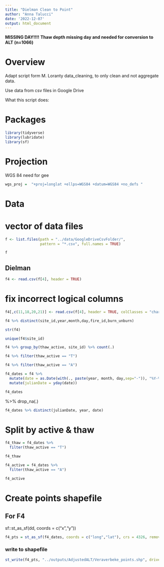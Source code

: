 ```yaml
---
title: "Dielman Clean to Point"
author: "Anna Talucci"
date: '2022-12-07'
output: html_document
---
```


**MISSING DAY!!!!** **Thaw depth missing day and needed for conversion to ALT (n=1066)**

# Overview

Adapt script form M. Loranty data_cleaning, to only clean and not aggregate data. 

Use data from csv files in Google Drive

What this script does:


# Packages

```r
library(tidyverse)
library(lubridate)
library(sf)
```
# Projection

WGS 84 need for gee
```r
wgs_proj =  "+proj=longlat +ellps=WGS84 +datum=WGS84 +no_defs "
```

# Data

# vector of data files
```r
f <- list.files(path = "../data/GoogleDriveCsvFolder/",
                pattern = "*.csv", full.names = TRUE)
```

```r
f
```




## Dielman
```r
f4 <- read.csv(f[4], header = TRUE)
```
# fix incorrect logical columns
```r
f4[,c(11,18,20,21)] <- read.csv(f[4], header = TRUE, colClasses = "character")[,c(11,18,20,21)]
```

```r
f4 %>% distinct(site_id,year,month,day,fire_id,burn_unburn)
```

```r
str(f4)
```

```r
unique(f4$site_id)
```

```r
f4 %>% group_by(thaw_active, site_id) %>% count(.)
```

```r
f4 %>% filter(thaw_active == "T")
```
```r
f4 %>% filter(thaw_active == "A")
```
```r
f4_dates = f4 %>%
  mutate(date = as.Date(with(., paste(year, month, day,sep="-")), "%Y-%m-%d")) %>%
  mutate(julianDate = yday(date)) 

f4_dates
```
%>%
  drop_na(.)

```r
f4_dates %>% distinct(julianDate, year, date)
```

# Split by active & thaw
```r
f4_thaw = f4_dates %>% 
  filter(thaw_active == "T") 

f4_thaw

f4_active = f4_dates %>% 
  filter(thaw_active == "A") 

f4_active
```
# Create points shapefile

## For F4
sf::st_as_sf(dd, coords = c("x","y"))
```r
f4_pts = st_as_sf(f4_dates, coords = c("long","lat"), crs = 4326, remove = FALSE)
```


### write to shapefile
```r
st_write(f4_pts, "../outputs/AdjustedALT/Veraverbeke_points.shp", driver="ESRI Shapefile")
```
